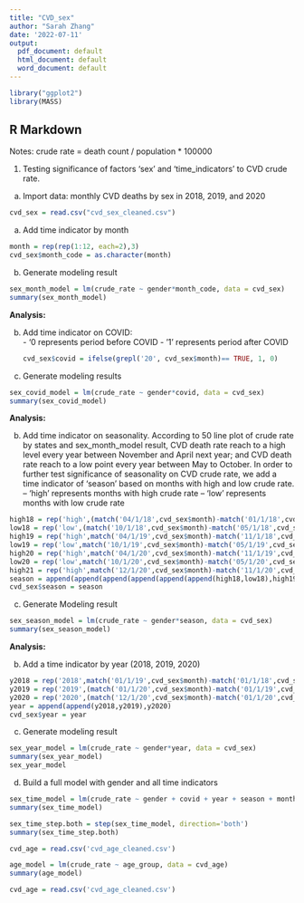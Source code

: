 ```yaml
---
title: "CVD_sex"
author: "Sarah Zhang"
date: '2022-07-11'
output:
  pdf_document: default
  html_document: default
  word_document: default
---
```


```r
library("ggplot2")
library(MASS)
```

## R Markdown

Notes: crude rate = death count / population * 100000

1. Testing significance of factors 'sex' and 'time_indicators' to CVD crude rate. 

a. Import data: monthly CVD deaths by sex in 2018, 2019, and 2020 
```r
cvd_sex = read.csv("cvd_sex_cleaned.csv")
```

a. Add time indicator by month
```r
month = rep(rep(1:12, each=2),3)
cvd_sex$month_code = as.character(month)
```

b. Generate modeling result
```r
sex_month_model = lm(crude_rate ~ gender*month_code, data = cvd_sex)
summary(sex_month_model)
```
**Analysis: **



b. Add time indicator on COVID:  
        - '0 represents period before COVID
        - '1' represents period after COVID
```r
cvd_sex$covid = ifelse(grepl('20', cvd_sex$month)== TRUE, 1, 0)
```

c. Generate modeling results
```r
sex_covid_model = lm(crude_rate ~ gender*covid, data = cvd_sex)
summary(sex_covid_model)
```

**Analysis: **



b. Add time indicator on seasonality.
According to 50 line plot of crude rate by states and sex_month_model result, CVD death rate reach to a high level every year between November and April next year; and CVD death rate reach to a low point every year between May to October. In order to further test significance of seasonality on CVD crude rate, we add a time indicator of 'season' based on months with high and low crude rate. 
  -- 'high' represents months with high crude rate 
  -- 'low' represents months with low crude rate 
```r
high18 = rep('high',(match('04/1/18',cvd_sex$month)-match('01/1/18',cvd_sex$month)+2))
low18 = rep('low',(match('10/1/18',cvd_sex$month)-match('05/1/18',cvd_sex$month)+2))
high19 = rep('high',match('04/1/19',cvd_sex$month)-match('11/1/18',cvd_sex$month)+2)
low19 = rep('low',match('10/1/19',cvd_sex$month)-match('05/1/19',cvd_sex$month)+2)
high20 = rep('high',match('04/1/20',cvd_sex$month)-match('11/1/19',cvd_sex$month)+2)
low20 = rep('low',match('10/1/20',cvd_sex$month)-match('05/1/20',cvd_sex$month)+2)
high21 = rep('high',match('12/1/20',cvd_sex$month)-match('11/1/20',cvd_sex$month)+2)
season = append(append(append(append(append(append(high18,low18),high19),low19),high20),low20),high21)
cvd_sex$season = season
```

c. Generate Modeling result
```r
sex_season_model = lm(crude_rate ~ gender*season, data = cvd_sex)
summary(sex_season_model)
```

**Analysis:**


b. Add a time indicator by year (2018, 2019, 2020)
```r
y2018 = rep('2018',match('01/1/19',cvd_sex$month)-match('01/1/18',cvd_sex$month))
y2019 = rep('2019',(match('01/1/20',cvd_sex$month)-match('01/1/19',cvd_sex$month)))
y2020 = rep('2020',(match('12/1/20',cvd_sex$month)-match('01/1/20',cvd_sex$month)+2))
year = append(append(y2018,y2019),y2020)
cvd_sex$year = year
```

c. Generate modeling result
```r
sex_year_model = lm(crude_rate ~ gender*year, data = cvd_sex)
summary(sex_year_model)
sex_year_model
```

d. Build a full model with gender and all time indicators 
```r
sex_time_model = lm(crude_rate ~ gender + covid + year + season + month_code , data = cvd_sex)
summary(sex_time_model)
```
```r
sex_time_step.both = step(sex_time_model, direction='both')
summary(sex_time_step.both)
```

```r
cvd_age = read.csv('cvd_age_cleaned.csv')
```

```r
age_model = lm(crude_rate ~ age_group, data = cvd_age)
summary(age_model)
```
```r
cvd_age = read.csv('cvd_age_cleaned.csv')
```

